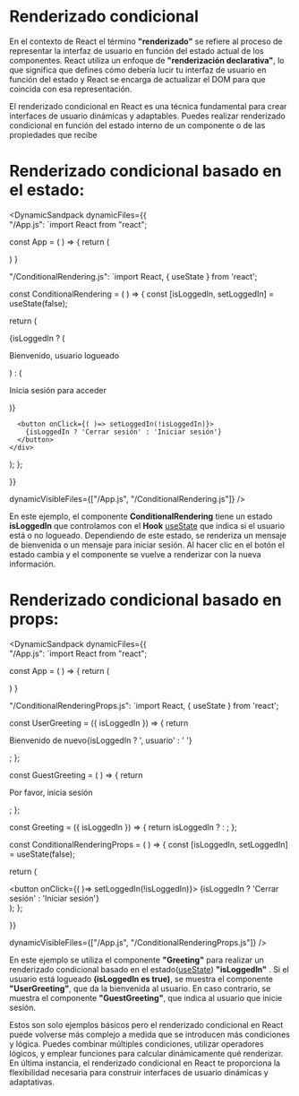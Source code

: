 
# Renderizado condicional

En el contexto de React el término **"renderizado"** se refiere al proceso de representar la interfaz de usuario en función del estado actual de los componentes. 
React utiliza un enfoque de **"renderización declarativa"**, lo que significa que defines cómo debería lucir tu interfaz de usuario en función del estado y React 
se encarga de actualizar el DOM para que coincida con esa representación.

El renderizado condicional en React es una técnica fundamental para crear interfaces de usuario dinámicas y adaptables. 
Puedes realizar renderizado condicional en función del estado interno de un componente o de las propiedades que recibe

# Renderizado condicional basado en el estado:

<DynamicSandpack
dynamicFiles={{    
"/App.js": 
`import React from "react";

const App = ( ) => {
  return (
    <div>
      <ConditionalRendering />
    </div>
  )
}


"/ConditionalRendering.js":
`import React, { useState } from 'react';

const ConditionalRendering = ( ) => {
  const [isLoggedIn, setLoggedIn] = useState(false);

  return (
    <div>
      {isLoggedIn ? (
        <p>Bienvenido, usuario logueado</p>
        ) : (
        <p>Inicia sesión para acceder</p>
      )}

      <button onClick={( )=> setLoggedIn(!isLoggedIn)}>
        {isLoggedIn ? 'Cerrar sesión' : 'Iniciar sesión'}
      </button>
    </div>
  );
};

  }}
  
  dynamicVisibleFiles={["/App.js", "/ConditionalRendering.js"]}
/>

En este ejemplo, el componente **ConditionalRendering** tiene un estado **isLoggedIn** que controlamos con el **Hook** [useState](/docs/conceptos-de-react-04-hooks--docs) 
que indica si el usuario está o no logueado. 
Dependiendo de este estado, se renderiza un mensaje de bienvenida o un mensaje para iniciar sesión. 
Al hacer clic en el botón el estado cambia y el componente se vuelve a renderizar con la nueva información.

# Renderizado condicional basado en props:

<DynamicSandpack
dynamicFiles={{    
"/App.js": 
`import React from "react";

const App = ( ) => {
  return (
    <div>
      <ConditionalRenderingProps />
    </div>
  )
}


"/ConditionalRenderingProps.js":
`import React, { useState } from 'react';

const UserGreeting = ({ isLoggedIn }) => {
  return <p>Bienvenido de nuevo{isLoggedIn ? ', usuario' : ' '}</p>;
};

const GuestGreeting = ( ) => {
  return <p>Por favor, inicia sesión</p>;
};

const Greeting = ({ isLoggedIn }) => {
  return isLoggedIn ?
    <UserGreeting isLoggedIn={isLoggedIn} /> :
    <GuestGreeting />;
};

const ConditionalRenderingProps = ( ) => {
  const [isLoggedIn, setLoggedIn] = useState(false);

  return (
    <div>
      <Greeting isLoggedIn={isLoggedIn} />
      <button onClick={( )=> setLoggedIn(!isLoggedIn)}>
        {isLoggedIn ? 'Cerrar sesión' : 'Iniciar sesión'}
      </button>
    </div>
  );
};

  }}
  
  dynamicVisibleFiles={["/App.js", "/ConditionalRenderingProps.js"]}
/>

En este ejemplo se utiliza el componente **"Greeting"** para realizar un renderizado condicional basado en el estado([useState](/docs/conceptos-de-react-04-hooks--docs)) **"isLoggedIn"** . 
Si el usuario está logueado **(isLoggedIn es true)**, se muestra el componente **"UserGreeting"**, que da la bienvenida al usuario. En caso contrario, se muestra el componente 
**"GuestGreeting"**, que indica al usuario que inicie sesión.

Estos son solo ejemplos básicos pero el renderizado condicional en React puede volverse más complejo a medida que se introducen más condiciones y lógica. 
Puedes combinar múltiples condiciones, utilizar operadores lógicos, y emplear funciones para calcular dinámicamente qué renderizar. 
En última instancia, el renderizado condicional en React te proporciona la flexibilidad necesaria para construir interfaces de usuario dinámicas y adaptativas.
